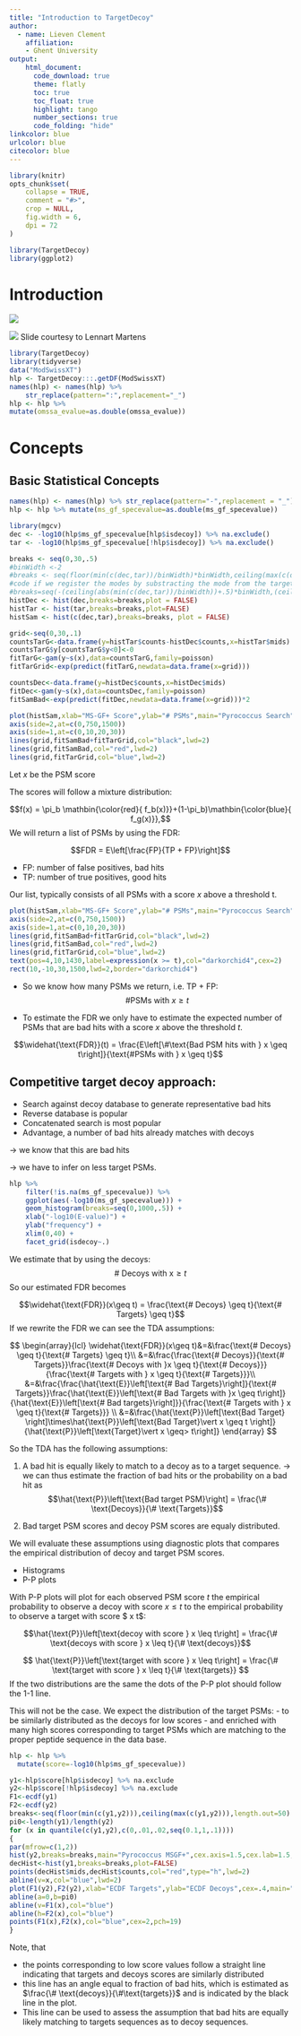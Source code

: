 ```yaml
---
title: "Introduction to TargetDecoy"
author: 
  - name: Lieven Clement
    affiliation:
    - Ghent University
output: 
    html_document:
      code_download: true
      theme: flatly
      toc: true
      toc_float: true
      highlight: tango
      number_sections: true
      code_folding: "hide"
linkcolor: blue
urlcolor: blue
citecolor: blue
---
```


```r
library(knitr)
opts_chunk$set(
    collapse = TRUE,
    comment = "#>",
    crop = NULL,
    fig.width = 6,
    dpi = 72
)
```

```r
library(TargetDecoy)
library(ggplot2)
```

# Introduction

![](figures/ProteomicsWorkflow.png)

![](figures/peptideSpectralMatching.png)
Slide courtesy to Lennart Martens 
```r
library(TargetDecoy)
library(tidyverse)
data("ModSwissXT")
hlp <- TargetDecoy:::.getDF(ModSwissXT) 
names(hlp) <- names(hlp) %>%
    str_replace(pattern=":",replacement="_")
hlp <- hlp %>% 
mutate(omssa_evalue=as.double(omssa_evalue))
```
# Concepts

## Basic Statistical Concepts

```r
names(hlp) <- names(hlp) %>% str_replace(pattern="-",replacement = "_")
hlp <- hlp %>% mutate(ms_gf_specevalue=as.double(ms_gf_specevalue))
```

```r
library(mgcv)
dec <- -log10(hlp$ms_gf_specevalue[hlp$isdecoy]) %>% na.exclude()
tar <- -log10(hlp$ms_gf_specevalue[!hlp$isdecoy]) %>% na.exclude()

breaks <- seq(0,30,.5)
#binWidth <-2
#breaks <- seq(floor(min(c(dec,tar))/binWidth)*binWidth,ceiling(max(c(dec,tar))/binWidth)*binWidth,binWidth)
#code if we register the modes by substracting the mode from the target scores and  the decoy scores.
#breaks=seq(-(ceiling(abs(min(c(dec,tar))/binWidth))+.5)*binWidth,(ceiling(max(c(dec,tar))/binWidth)+.5)*binWidth,binWidth)
histDec <- hist(dec,breaks=breaks,plot = FALSE)
histTar <- hist(tar,breaks=breaks,plot=FALSE)
histSam <- hist(c(dec,tar),breaks=breaks, plot = FALSE)

grid<-seq(0,30,.1)
countsTarG<-data.frame(y=histTar$counts-histDec$counts,x=histTar$mids)
countsTarG$y[countsTarG$y<0]<-0
fitTarG<-gam(y~s(x),data=countsTarG,family=poisson)
fitTarGrid<-exp(predict(fitTarG,newdata=data.frame(x=grid)))

countsDec<-data.frame(y=histDec$counts,x=histDec$mids)
fitDec<-gam(y~s(x),data=countsDec,family=poisson)
fitSamBad<-exp(predict(fitDec,newdata=data.frame(x=grid)))*2

plot(histSam,xlab="MS-GF+ Score",ylab="# PSMs",main="Pyrococcus Search",border="white",col="grey",cex.axis=1.5,cex.main=1.5,cex.lab=1.5,ylim=c(0,1500), axes =FALSE)
axis(side=2,at=c(0,750,1500))
axis(side=1,at=c(0,10,20,30))
lines(grid,fitSamBad+fitTarGrid,col="black",lwd=2)
lines(grid,fitSamBad,col="red",lwd=2)
lines(grid,fitTarGrid,col="blue",lwd=2)
```

Let $x$ be the PSM score 

The scores will follow a mixture distribution:

$$f(x) = \pi_b \mathbin{\color{red}{ f_b(x)}}+(1-\pi_b)\mathbin{\color{blue}{ f_g(x)}},$$
We will return a list of PSMs by using the FDR:

$$FDR = E\left[\frac{FP}{TP + FP}\right]$$

- FP: number of false positives, bad hits
- TP: number of true positives, good hits


Our list, typically consists of all PSMs with a score $x$ above a threshold t. 

```r
plot(histSam,xlab="MS-GF+ Score",ylab="# PSMs",main="Pyrococcus Search",border="white",col="grey",cex.axis=1.5,cex.main=1.5,cex.lab=1.5,ylim=c(0,1500), axes =FALSE)
axis(side=2,at=c(0,750,1500))
axis(side=1,at=c(0,10,20,30))
lines(grid,fitSamBad+fitTarGrid,col="black",lwd=2)
lines(grid,fitSamBad,col="red",lwd=2)
lines(grid,fitTarGrid,col="blue",lwd=2)
text(pos=4,10,1430,label=expression(x >= t),col="darkorchid4",cex=2)
rect(10,-10,30,1500,lwd=2,border="darkorchid4")
```


- So we know how many PSMs we return, i.e. TP + FP: 
$$\text{#PSMs with } x \geq t$$

- To estimate the FDR we only have to estimate the expected number of PSMs that are bad hits with a score $x$ above the threshold $t$.

$$\widehat{\text{FDR}}(t) = \frac{E\left[\#\text{Bad PSM hits with } x \geq t\right]}{\text{#PSMs with } x \geq t}$$


## Competitive target decoy approach:

- Search against decoy database to generate representative bad hits
- Reverse database is popular
- Concatenated search is most popular
- Advantage, a number of bad hits already matches with decoys

$\rightarrow$ we know that this are bad hits

$\rightarrow$ we have to infer on less target PSMs.

```r
hlp %>% 
    filter(!is.na(ms_gf_specevalue)) %>% 
    ggplot(aes(-log10(ms_gf_specevalue))) +
    geom_histogram(breaks=seq(0,1000,.5)) +
    xlab("-log10(E-value)") + 
    ylab("frequency") +
    xlim(0,40) +
    facet_grid(isdecoy~.)
```

We estimate that by using the decoys: 
$$\text{# Decoys with x} \geq t$$
So our estimated FDR becomes 

$$\widehat{\text{FDR}}(x\geq t) = \frac{\text{# Decoys} \geq t}{\text{# Targets} \geq t}$$
If we rewrite the FDR we can see the TDA assumptions:

$$
\begin{array}{lcl}
\widehat{\text{FDR}}(x\geq t)&=&\frac{\text{# Decoys} \geq t}{\text{# Targets} \geq t}\\
&=&\frac{\frac{\text{# Decoys}}{\text{# Targets}}\frac{\text{# Decoys with }x \geq t}{\text{# Decoys}}}{\frac{\text{# Targets with } x \geq t}{\text{# Targets}}}\\
&=&\frac{\frac{\hat{\text{E}}\left[\text{# Bad Targets}\right]}{\text{# Targets}}\frac{\hat{\text{E}}\left[\text{# Bad Targets with }x \geq t\right]}{\hat{\text{E}}\left[\text{# Bad targets}\right]}}{\frac{\text{# Targets with } x \geq t}{\text{# Targets}}} \\
&=&\frac{\hat{\text{P}}\left[\text{Bad  Target} \right]\times\hat{\text{P}}\left[\text{Bad  Target}\vert x \geq t \right]}{\hat{\text{P}}\left[\text{Target}\vert x \geq> t\right]}
\end{array}
$$


So the TDA has the following assumptions: 

1. A bad hit is equally likely to match to a decoy as to a target sequence. $\rightarrow$ we can thus estimate the fraction of bad hits or the probability on a bad hit as $$\hat{\text{P}}\left[\text{Bad target PSM}\right] = \frac{\# \text{Decoys}}{\# \text{Targets}}$$

2. Bad target PSM scores and decoy PSM scores are equaly distributed.

We will evaluate these assumptions using diagnostic plots that compares the empirical distribution of decoy and target PSM scores. 

- Histograms
- P-P plots


With P-P plots will plot for each observed PSM score $t$ the empirical probability to observe a decoy with score $x \leq t$ to the empirical probability to observe a target with score $ x \leq t$: 

$$\hat{\text{P}}\left[\text{decoy with score } x \leq t\right] = \frac{\# \text{decoys with score } x \leq t}{\# \text{decoys}}$$

$$
\hat{\text{P}}\left[\text{target with score } x \leq t\right] = \frac{\# \text{target with score } x \leq t}{\# \text{targets}}
$$
If the two distributions are the same the dots of the P-P plot should follow the 1-1 line. 

This will not be the case. We expect the distribution of the target PSMs: 
- to be similarly distributed as the decoys for low scores
- and enriched with many high scores corresponding to target PSMs which are matching to the proper peptide sequence in the data base.


```r
hlp <- hlp %>% 
  mutate(score=-log10(hlp$ms_gf_specevalue))

y1<-hlp$score[hlp$isdecoy] %>% na.exclude
y2<-hlp$score[!hlp$isdecoy] %>% na.exclude
F1<-ecdf(y1)
F2<-ecdf(y2)
breaks<-seq(floor(min(c(y1,y2))),ceiling(max(c(y1,y2))),length.out=50)
pi0<-length(y1)/length(y2)
for (x in quantile(c(y1,y2),c(0,.01,.02,seq(0.1,1,.1))))
{
par(mfrow=c(1,2))
hist(y2,breaks=breaks,main="Pyrococcus MSGF+",cex.axis=1.5,cex.lab=1.5,cex.main=1.5,col="grey")
decHist<-hist(y1,breaks=breaks,plot=FALSE)
points(decHist$mids,decHist$counts,col="red",type="h",lwd=2)
abline(v=x,col="blue",lwd=2)
plot(F1(y2),F2(y2),xlab="ECDF Targets",ylab="ECDF Decoys",cex=.4,main="P-P plot",cex.axis=1.5,cex.lab=1.5,cex.main=1.5,col="grey",pch=19)
abline(a=0,b=pi0)
abline(v=F1(x),col="blue")
abline(h=F2(x),col="blue")
points(F1(x),F2(x),col="blue",cex=2,pch=19)
}
```

Note, that 

- the points corresponding to low score values follow a straight line indicating that targets and decoys scores are similarly distributed 
- this line has an angle equal to fraction of bad hits, which is estimated as $\frac{\# \text{decoys}}{\#\text{targets}}$ and is indicated by the black line in the plot. 
- This line can be used to assess the assumption that bad hits are equally likely matching to targets sequences as to decoy sequences. 